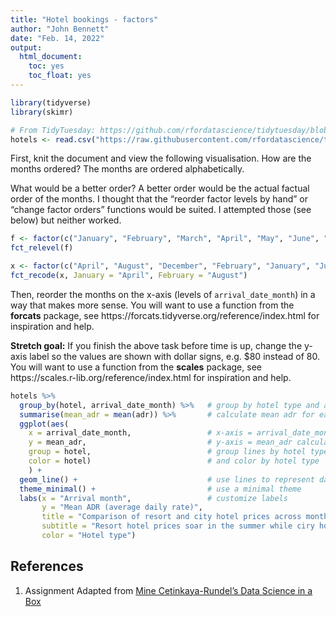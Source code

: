```yaml
---
title: "Hotel bookings - factors"
author: "John Bennett"
date: "Feb. 14, 2022"
output: 
  html_document: 
    toc: yes
    toc_float: yes
---
```


```r
library(tidyverse)
library(skimr)
```

```r
# From TidyTuesday: https://github.com/rfordatascience/tidytuesday/blob/master/data/2020/2020-02-11/readme.md
hotels <- read.csv("https://raw.githubusercontent.com/rfordatascience/tidytuesday/master/data/2020/2020-02-11/hotels.csv")

```

First, knit the document and view the following visualisation. How are the months ordered?
The months are ordered alphabetically. 

What would be a better order? 
A better order would be the actual factual order of the months.
I thought that the "reorder factor levels by hand" or "change factor orders" functions would be suited. I attempted those (see below) but neither worked. 

```r
f <- factor(c("January", "February", "March", "April", "May", "June", "July", "August", "September", "October", "November", "December"), levels = c("April", "August", "December", "February", "January", "July", "June", "March", "May", "November", "October", "September"))
fct_relevel(f)
```

```r
x <- factor(c("April", "August", "December", "February", "January", "July", "June", "March", "May", "November", "October", "September"))
fct_recode(x, January = "April", February = "August")
```

Then, reorder the months on the x-axis (levels of `arrival_date_month`) in a way that makes more sense. You will want to use a function from the **forcats** package, see https://forcats.tidyverse.org/reference/index.html for inspiration and help.

**Stretch goal:** If you finish the above task before time is up, change the y-axis label so the values are shown with dollar signs, e.g. $80 instead of 80. You will want to use a function from the **scales** package, see https://scales.r-lib.org/reference/index.html for inspiration and help.

```r
hotels %>%
  group_by(hotel, arrival_date_month) %>%   # group by hotel type and arrival month
  summarise(mean_adr = mean(adr)) %>%       # calculate mean adr for each group
  ggplot(aes(
    x = arrival_date_month,                 # x-axis = arrival_date_month
    y = mean_adr,                           # y-axis = mean_adr calculated above
    group = hotel,                          # group lines by hotel type
    color = hotel)                          # and color by hotel type
    ) +
  geom_line() +                             # use lines to represent data
  theme_minimal() +                         # use a minimal theme
  labs(x = "Arrival month",                 # customize labels
       y = "Mean ADR (average daily rate)",
       title = "Comparison of resort and city hotel prices across months",
       subtitle = "Resort hotel prices soar in the summer while ciry hotel prices remain relatively constant throughout the year",
       color = "Hotel type")
```
## References {#references}
1. Assignment Adapted from [Mine Cetinkaya-Rundel's Data Science in a Box](https://github.com/rstudio-education/datascience-box)
